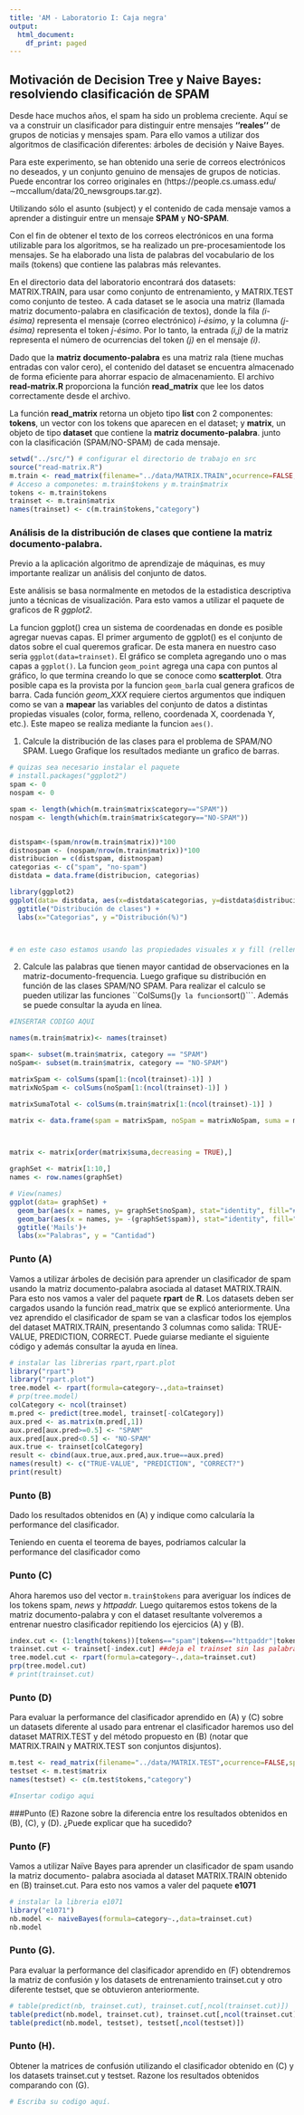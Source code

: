 ```yaml
---
title: 'AM - Laboratorio I: Caja negra'
output:
  html_document:
    df_print: paged
---
```



## Motivación de Decision Tree y Naive Bayes: resolviendo clasificación de SPAM

Desde hace muchos años, el spam ha sido un problema creciente. Aquí se va a
construir un clasificador para distinguir entre mensajes **''reales''** de grupos de
noticias y mensajes spam. Para ello vamos a utilizar dos algoritmos de 
clasificación diferentes: árboles de decisión y Naive Bayes.

Para este experimento, se han obtenido una serie de correos electrónicos no deseados, 
y un conjunto genuino de mensajes de grupos de noticias. Puede encontrar los 
correo originales en (https://people.cs.umass.edu/$\sim$mccallum/data/20\_newsgroups.tar.gz). 

Utilizando sólo
el asunto (subject) y el contenido de cada mensaje vamos a aprender a distinguir entre un mensaje **SPAM** y **NO-SPAM**. 

Con el fin de obtener el texto de los correos electrónicos en una forma utilizable para los algoritmos, se ha 
realizado un pre-procesamientode los mensajes. Se ha elaborado una lista de palabras del vocabulario 
de los mails (tokens) que contiene las palabras más relevantes.

En el directorio data del laboratorio encontrará dos datasets: MATRIX.TRAIN, para usar como conjunto de 
entrenamiento, y MATRIX.TEST como conjunto de testeo. A cada dataset se le asocia una 
matriz (llamada matriz documento-palabra en clasificación de textos), donde la fila
*(i-ésima)* representa el mensaje (correo electrónico) *i-ésimo*,
y la columna *(j-ésima)* representa el token *j-ésimo*. Por lo
tanto, la entrada *(i,j)* de la matriz representa el número de
ocurrencias del token *(j)* en el mensaje *(i)*.

Dado que la **matriz documento-palabra** es una matriz rala 
(tiene muchas entradas con valor cero), el contenido del dataset se encuentra 
almacenado de forma eficiente para ahorrar espacio de almacenamiento. El 
archivo **read-matrix.R** proporciona la función **read\_matrix** 
que lee los datos correctamente desde el archivo.

La función **read_matrix** retorna un objeto tipo **list** con 2 componentes: 
**tokens**, un vector con los tokens que aparecen en el dataset; y **matrix**, 
un objeto de tipo **dataset** que contiene la **matriz documento-palabra**. 
junto con la clasificación (SPAM/NO-SPAM) de cada mensaje.


```r
setwd("../src/") # configurar el directorio de trabajo en src
source("read-matrix.R") 
m.train <- read_matrix(filename="../data/MATRIX.TRAIN",ocurrence=FALSE,sparse=FALSE) 
# Acceso a componetes: m.train$tokens y m.train$matrix
tokens <- m.train$tokens
trainset <- m.train$matrix
names(trainset) <- c(m.train$tokens,"category")
```

### Análisis de la distribución de clases que contiene la **matriz documento-palabra**. 

Previo a la aplicación algoritmo de aprendizaje de máquinas, es muy importante realizar un análisis del conjunto de datos.

Este análisis se basa  normalmente en metodos de la estadistica descriptiva junto a técnicas de visualización. 
Para esto vamos a utilizar el paquete de graficos de R *ggplot2*.

La funcion ggplot() crea un sistema de coordenadas en donde es posible agregar nuevas capas. El primer argumento de ggplot() es el conjunto de datos sobre el cual queremos graficar. De esta manera en nuestro caso seria ```ggplot(data=trainset)```. El gráfico se completa agregando uno o mas capas a ```ggplot()```. La funcion ```geom_point``` agrega una capa con puntos al gráfico, lo que termina creando lo que se conoce como **scatterplot**. Otra posible capa es la provista por la funcion ```geom_bar```la cual genera graficos de barra. Cada función *geom_XXX* requiere ciertos argumentos que indiquen como se van a **mapear** las variables del conjunto de datos a distintas propiedas visuales (color, forma, relleno, coordenada X, coordenada Y, etc.). Este mapeo se realiza mediante  la funcion ```aes()```. 


1. Calcule la distribución de las clases para el problema de SPAM/NO SPAM. Luego Grafique los resultados mediante un grafico de barras.
```r
# quizas sea necesario instalar el paquete
# install.packages("ggplot2")
spam <- 0
nospam <- 0

spam <- length(which(m.train$matrix$category=="SPAM"))
nospam <- length(which(m.train$matrix$category=="NO-SPAM"))


distspam<-(spam/nrow(m.train$matrix))*100
distnospam <- (nospam/nrow(m.train$matrix))*100
distribucion = c(distspam, distnospam)
categorias <- c("spam", "no-spam")
distdata = data.frame(distribucion, categorias)

library(ggplot2)
ggplot(data= distdata, aes(x=distdata$categorias, y=distdata$distribucion, fill="red")) + geom_bar(stat="identity")+
  ggtitle("Distribución de clases") + 
  labs(x="Categorias", y ="Distribución(%)") 



# en este caso estamos usando las propiedades visuales x y fill (relleno) 

```

2. Calcule las palabras que tienen mayor cantidad de observaciones  en la matriz-documento-frequencia. Luego grafique su distribución  en función de las clases SPAM/NO SPAM. Para realizar el calculo se pueden  utilizar las funciones ``ColSums()``` y la funcion ```sort()```. Además se puede consultar la ayuda en línea.

```r
#INSERTAR CODIGO AQUI

names(m.train$matrix)<- names(trainset)

spam<- subset(m.train$matrix, category == "SPAM")
noSpam<- subset(m.train$matrix, category == "NO-SPAM")

matrixSpam <- colSums(spam[1:(ncol(trainset)-1)] )
matrixNoSpam <- colSums(noSpam[1:(ncol(trainset)-1)] )

matrixSumaTotal <- colSums(m.train$matrix[1:(ncol(trainset)-1)] )

matrix <- data.frame(spam = matrixSpam, noSpam = matrixNoSpam, suma = matrixSumaTotal)



matrix <- matrix[order(matrix$suma,decreasing = TRUE),]

graphSet <- matrix[1:10,]
names <- row.names(graphSet)

# View(names)
ggplot(data= graphSet) + 
  geom_bar(aes(x = names, y= graphSet$noSpam), stat="identity", fill="#00AA33")+
  geom_bar(aes(x = names, y= -(graphSet$spam)), stat="identity", fill="#AA0033")+
  ggtitle('Mails')+
  labs(x="Palabras", y = "Cantidad")

```

### Punto (A) 
Vamos a utilizar árboles de decisión para aprender un clasificador de spam usando la matriz
documento-palabra asociada al dataset MATRIX.TRAIN. Para esto nos vamos a valer del paquete
**rpart** de **R**. Los datasets deben ser cargados usando la función read_matrix que se explicó
anteriormente. Una vez aprendido el clasificador de spam se van a clasficar todos los ejemplos
del dataset MATRIX.TRAIN, presentando 3 columnas como salida: TRUE-VALUE, PREDICTION,
CORRECT. Puede guiarse mediante el siguiente código y además consultar la ayuda en línea.

```r
# instalar las librerias rpart,rpart.plot
library("rpart")
library("rpart.plot")
tree.model <- rpart(formula=category~.,data=trainset)
# prp(tree.model)
colCategory <- ncol(trainset)
m.pred <- predict(tree.model, trainset[-colCategory])
aux.pred <- as.matrix(m.pred[,1])
aux.pred[aux.pred>=0.5] <- "SPAM"
aux.pred[aux.pred<0.5] <- "NO-SPAM"
aux.true <- trainset[colCategory]
result <- cbind(aux.true,aux.pred,aux.true==aux.pred)
names(result) <- c("TRUE-VALUE", "PREDICTION", "CORRECT?")
print(result)
```

### Punto (B) 
Dado los resultados obtenidos en (A) y indique como calcularía la performance del clasificador.

Teniendo en cuenta el teorema de bayes, podriamos calcular la performance del clasificador como




### Punto (C) 
Ahora haremos uso del vector ```m.train$tokens``` para averiguar los índices de los tokens spam,
*news* y *httpaddr.* Luego quitaremos estos tokens de la matriz documento-palabra y con el dataset
resultante volveremos a entrenar nuestro clasificador repitiendo los ejercicios (A) y (B).

```r
index.cut <- (1:length(tokens))[tokens=="spam"|tokens=="httpaddr"|tokens=="news"] #devuelve los index de las palabras buscadas
trainset.cut <- trainset[-index.cut] ##deja el trainset sin las palabras buscadas en la linea anterior
tree.model.cut <- rpart(formula=category~.,data=trainset.cut)
prp(tree.model.cut)
# print(trainset.cut)
```

### Punto (D) 
Para evaluar la performance del clasificador aprendido en (A) y (C) sobre un datasets diferente al
usado para entrenar el clasificador haremos uso del dataset MATRIX.TEST y del método propuesto
en (B) (notar que MATRIX.TRAIN y MATRIX.TEST son conjuntos disjuntos).

```r
m.test <- read_matrix(filename="../data/MATRIX.TEST",ocurrence=FALSE,sparse=FALSE)
testset <- m.test$matrix
names(testset) <- c(m.test$tokens,"category")

#Insertar codigo aqui

```

###Punto (E) 
Razone sobre la diferencia entre los resultados obtenidos en (B), (C), y (D). ¿Puede explicar que ha sucedido?







### Punto (F)
Vamos a utilizar Naïve Bayes para aprender un clasificador de spam usando la matriz documento-
palabra asociada al dataset MATRIX.TRAIN obtenido en (B) trainset.cut. Para esto nos vamos a
valer del paquete **e1071**

```r
# instalar la libreria e1071
library("e1071")
nb.model <- naiveBayes(formula=category~.,data=trainset.cut)
nb.model
```

### Punto (G).
Para evaluar la performance del clasificador aprendido en (F) obtendremos la matriz de confusión y los datasets de entrenamiento trainset.cut y otro diferente testset, que se obtuvieron anteriormente.

```r
# table(predict(nb, trainset.cut), trainset.cut[,ncol(trainset.cut)])
table(predict(nb.model, trainset.cut), trainset.cut[,ncol(trainset.cut)])
table(predict(nb.model, testset), testset[,ncol(testset)])
```
### Punto (H). 

Obtener la matrices de confusión utilizando el clasificador obtenido en (C) y los datasets trainset.cut y testset. Razone los resultados obtenidos comparando con (G).

```r
# Escriba su codigo aquí.
```


